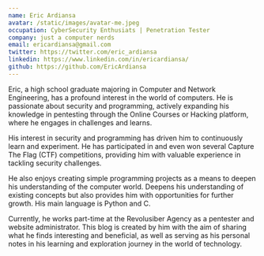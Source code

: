 ```yaml
---
name: Eric Ardiansa
avatar: /static/images/avatar-me.jpeg
occupation: CyberSecurity Enthusiats | Penetration Tester
company: just a computer nerds
email: ericardiansa@gmail.com
twitter: https://twitter.com/eric_ardiansa
linkedin: https://www.linkedin.com/in/ericardiansa/
github: https://github.com/EricArdiansa
---
```


Eric, a high school graduate majoring in Computer and Network Engineering, has a profound interest in the world of computers. He is passionate about security and programming, actively expanding his knowledge in pentesting through the Online Courses or Hacking platform, where he engages in challenges and learns.

His interest in security and programming has driven him to continuously learn and experiment. He has participated in and even won several Capture The Flag (CTF) competitions, providing him with valuable experience in tackling security challenges.

He also enjoys creating simple programming projects as a means to deepen his understanding of the computer world. Deepens his understanding of existing concepts but also provides him with opportunities for further growth. His main language is Python and C.

Currently, he works part-time at the Revolusiber Agency as a pentester and website administrator. This blog is created by him with the aim of sharing what he finds interesting and beneficial, as well as serving as his personal notes in his learning and exploration journey in the world of technology.
